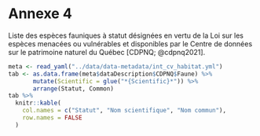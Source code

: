 # Annexe 4 {.unnumbered #annexe4}

Liste des espèces fauniques à statut désignées en vertu de la Loi sur les espèces menacées ou vulnérables et disponibles par le Centre de données sur le patrimoine naturel du Québec [CDPNQ; @cdpnq2021].

```r
meta <- read_yaml("../data/data-metadata/int_cv_habitat.yml")
tab <- as.data.frame(meta$dataDescription$CDPNQ$Faune) %>%
       mutate(Scientific = glue("*{Scientific}*")) %>%
       arrange(Statut, Common)
tab %>%
  knitr::kable(
    col.names = c("Statut", "Nom scientifique", "Nom commun"),
    row.names = FALSE
  )
```